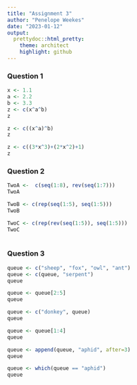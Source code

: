 ```yaml
---
title: "Assignment 3"
author: "Penelope Weekes"
date: "2023-01-12"
output: 
  prettydoc::html_pretty:
    theme: architect
    highlight: github
---
```


### Question 1
```r
x <- 1.1
a <- 2.2
b <- 3.3
z <- c(x^a^b)
z

z <- c((x^a)^b)
z

z <- c((3*x^3)+(2*x^2)+1)
z
```

### Question 2
```r
TwoA <-  c(seq(1:8), rev(seq(1:7)))
TwoA

TwoB <- c(rep(seq(1:5), seq(1:5)))
TwoB

TwoC <- c(rep(rev(seq(1:5)), seq(1:5)))
TwoC
          
```

### Question 3
```r
queue <- c("sheep", "fox", "owl", "ant")
queue <- c(queue, "serpent")
queue

queue <- queue[2:5]
queue

queue <- c("donkey", queue)
queue

queue <- queue[1:4]
queue

queue <- append(queue, "aphid", after=3)
queue

queue <- which(queue == "aphid")
queue
```

